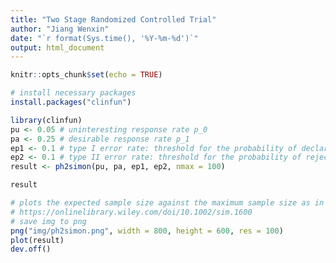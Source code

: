 ```yaml
---
title: "Two Stage Randomized Controlled Trial"
author: "Jiang Wenxin"
date: "`r format(Sys.time(), '%Y-%m-%d')`"
output: html_document
---
```


```r
knitr::opts_chunk$set(echo = TRUE)
```

```r
# install necessary packages
install.packages("clinfun")
```

```r
library(clinfun)
pu <- 0.05 # uninteresting response rate p_0
pa <- 0.25 # desirable response rate p_1
ep1 <- 0.1 # type I error rate: threshold for the probability of declaring drug desirable under pu
ep2 <- 0.1 # type II error rate: threshold for the probability of rejecting drug under pa
result <- ph2simon(pu, pa, ep1, ep2, nmax = 100)
```

```r
result
```

```r
# plots the expected sample size against the maximum sample size as in Jung et al., 2001
# https://onlinelibrary.wiley.com/doi/10.1002/sim.1600
# save img to png
png("img/ph2simon.png", width = 800, height = 600, res = 100)
plot(result)
dev.off()
```

```r
```

